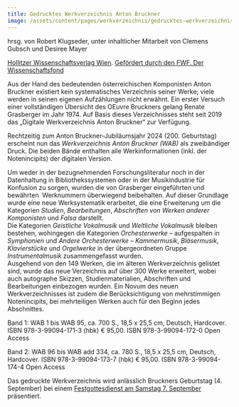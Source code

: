 ```yaml
---
title: Gedrucktes Werkverzeichnis Anton Bruckner
image: /assets/content/pages/werkverzeichnis/gedrucktes-werkverzeichnis/image.png
---
```

hrsg. von Robert Klugseder, unter inhaltlicher Mitarbeit von Clemens Gubsch und Desiree Mayer

[Hollitzer Wissenschaftsverlag Wien](https://www.hollitzer.at/buch/werkverzeichnis-anton-bruckner). [Gefördert durch den FWF. Der Wissenschaftsfond](https://www.fwf.ac.at/forschungsradar/10.55776/PUB1049)

Aus der Hand des bedeutenden österreichischen Komponisten Anton Bruckner existiert kein systematisches Verzeichnis seiner Werke; viele werden in seinen eigenen Aufzählungen nicht erwähnt. Ein erster Versuch einer vollständigen Übersicht des OEuvre Bruckners gelang Renate Grasberger im Jahr 1974. Auf Basis dieses Verzeichnisses steht seit 2019 das „Digitale Werkverzeichnis Anton Bruckner“ zur Verfügung.

Rechtzeitig zum Anton Bruckner-Jubiläumsjahr 2024 (200. Geburtstag) erscheint nun das *Werkverzeichnis Anton Bruckner (WAB)* als zweibändiger Druck. Die beiden Bände enthalten alle Werkinformationen (inkl. der Notenincipits) der digitalen Version.

Um weder in der bezugnehmenden Forschungsliteratur noch in der Datenhaltung in Bibliothekssystemen oder in der Musikindustrie für Konfusion zu sorgen, wurden die von Grasberger eingeführten und bewährten  Werknummern überwiegend beibehalten. Auf dieser Grundlage wurde eine neue Werksystematik erarbeitet, die eine Erweiterung um die Kategorien *Studien*, *Bearbeitungen*, *Abschriften von Werken anderer Komponisten* und *Falsa* darstellt.\
Die Kategorien *Geistliche Vokalmusik* und *Weltliche Vokalmusik* bleiben bestehen, wohingegen die Kategorien *Orchesterwerke* – aufgespalten in *Symphonien* und *Andere Orchesterwerke* – *Kammermusik*, *Bläsermusik*, *Klavierstücke* und *Orgelwerke* in der übergeordneten Gruppe *Instrumentalmusik* zusammengefasst wurden.\
Ausgehend von den 149 Werken, die im älteren Werkverzeichnis gelistet sind, wurde das neue Verzeichnis auf über 300 Werke erweitert, wobei auch autographe Skizzen, Studienmaterialien, Abschriften und Bearbeitungen einbezogen wurden. Ein Novum des neuen Werkverzeichnisses ist zudem die Berücksichtigung von mehrstimmigen Notenincipits, bei mehrteiligen Werken auch für den Beginn jedes Abschnittes.

Band 1: WAB 1 bis WAB 95, ca. 700 S., 18,5 x 25,5 cm, Deutsch, Hardcover. ISBN 978-3-99094-171-3 (hbk) € 95,00. ISBN 978-3-99094-172-0 Open Access

Band 2: WAB 96 bis WAB add 334, ca. 780 S., 18,5 x 25,5 cm, Deutsch, Hardcover. ISBN 978-3-99094-173-7 (hbk) € 95,00. ISBN 978-3-99094-174-4 Open Access

Das gedruckte Werkverzeichnis wird anlässlich Bruckners Geburtstag (4. September) bei einem [Festgottesdienst am Samstag 7. September](anton-bruckner-2024) präsentiert.

